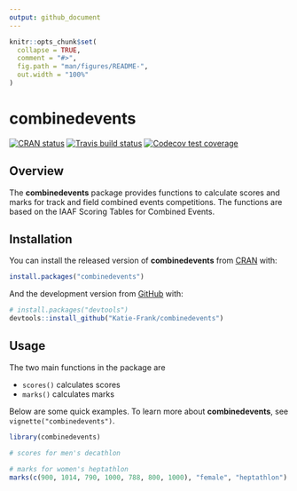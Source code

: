 ```yaml
---
output: github_document
---
```


<!-- README.md is generated from README.Rmd. Please edit that file -->

```r
knitr::opts_chunk$set(
  collapse = TRUE,
  comment = "#>",
  fig.path = "man/figures/README-",
  out.width = "100%"
)
```

# combinedevents

<!-- badges: start -->
[![CRAN status](https://www.r-pkg.org/badges/version/combinedevents)](https://CRAN.R-project.org/package=combinedevents)
[![Travis build status](https://travis-ci.com/Katie-Frank/combinedevents.svg?branch=master)](https://travis-ci.com/Katie-Frank/combinedevents)
[![Codecov test coverage](https://codecov.io/gh/Katie-Frank/combinedevents/branch/master/graph/badge.svg)](https://codecov.io/gh/Katie-Frank/combinedevents?branch=master)
<!-- badges: end -->

## Overview

The **combinedevents** package provides functions to calculate scores and marks for track and field combined events competitions. The functions are based on the IAAF Scoring Tables for Combined Events. 

## Installation

You can install the released version of **combinedevents** from [CRAN](https://CRAN.R-project.org) with:

``` r
install.packages("combinedevents")
```

And the development version from [GitHub](https://github.com/) with:

``` r
# install.packages("devtools")
devtools::install_github("Katie-Frank/combinedevents")
```

## Usage

The two main functions in the package are

- `scores()` calculates scores
- `marks()` calculates marks

Below are some quick examples. To learn more about **combinedevents**, see `vignette("combinedevents")`.

```r
library(combinedevents)

# scores for men's decathlon

# marks for women's heptathlon
marks(c(900, 1014, 790, 1000, 788, 800, 1000), "female", "heptathlon")
```

